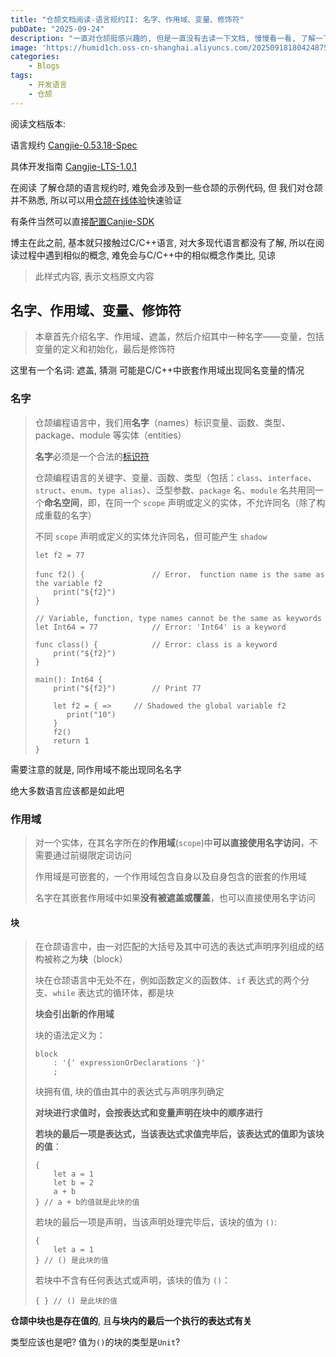 ```yaml
---
title: "仓颉文档阅读-语言规约II: 名字、作用域、变量、修饰符"
pubDate: "2025-09-24"
description: "一直对仓颉挺感兴趣的, 但是一直没有去读一下文档, 慢慢看一看, 了解一下"
image: 'https://humid1ch.oss-cn-shanghai.aliyuncs.com/20250918180424875.webp'
categories: 
    - Blogs
tags:
    - 开发语言
    - 仓颉
---
```




<Info>

阅读文档版本:

语言规约 [Cangjie-0.53.18-Spec](https://cangjie-lang.cn/docs?url=/0.53.18/Spec/source_zh_cn/Chapter_01_Lexical_Structure(zh).html)

具体开发指南 [Cangjie-LTS-1.0.1](https://cangjie-lang.cn/docs?url=/1.0.1/index.html)

在阅读 了解仓颉的语言规约时, 难免会涉及到一些仓颉的示例代码, 但 我们对仓颉并不熟悉, 所以可以用[仓颉在线体验](https://cangjie-lang.cn/playground)快速验证

有条件当然可以直接[配置Canjie-SDK](https://cangjie-lang.cn/download/1.0.1)

</Info>

<Warning>

博主在此之前, 基本就只接触过C/C++语言, 对大多现代语言都没有了解, 所以在阅读过程中遇到相似的概念, 难免会与C/C++中的相似概念作类比, 见谅

</Warning>

> 此样式内容, 表示文档原文内容

## 名字、作用域、变量、修饰符

> 本章首先介绍名字、作用域、遮盖，然后介绍其中一种名字——变量，包括变量的定义和初始化，最后是修饰符

这里有一个名词: 遮盖, 猜测 可能是C/C++中嵌套作用域出现同名变量的情况

### 名字

> 仓颉编程语言中，我们用**名字**（names）标识变量、函数、类型、package、module 等实体（entities）
>
> **名字**必须是一个合法的[标识符](https://www.humid1ch.cn/blog/cangjie-docs-reading-i#heading-1)
>
> 仓颉编程语言的关键字、变量、函数、类型（包括：`class`、`interface`、`struct`、`enum`、`type alias`）、泛型参数、`package` 名、`module` 名共用同一个**命名空间**，即，在同一个 `scope` 声明或定义的实体，不允许同名（除了构成重载的名字）
>
> 不同 `scope` 声明或定义的实体允许同名，但可能产生 `shadow`
>
> ```cangjie
> let f2 = 77
> 
> func f2() {				// Error， function name is the same as the variable f2
>     print("${f2}")
> }     
> 
> // Variable, function, type names cannot be the same as keywords 
> let Int64 = 77			// Error: 'Int64' is a keyword
> 
> func class() {			// Error: class is a keyword
>     print("${f2}")
> }    
> 
> main(): Int64 {  
>     print("${f2}")		// Print 77
> 
>     let f2 = { =>		// Shadowed the global variable f2
>        print("10")
>     }
>     f2()
>     return 1
> }
> ```

需要注意的就是, 同作用域不能出现同名名字

绝大多数语言应该都是如此吧

### 作用域

> 对一个实体，在其名字所在的**作用域**(`scope`)中**可以直接使用名字访问**，不需要通过前缀限定词访问
>
> 作用域是可嵌套的，一个作用域包含自身以及自身包含的嵌套的作用域
>
> 名字在其嵌套作用域中如果**没有被遮盖或覆盖**，也可以直接使用名字访问

#### 块

> 在仓颉语言中，由一对匹配的大括号及其中可选的表达式声明序列组成的结构被称之为**块**（block）
>
> 块在仓颉语言中无处不在，例如函数定义的函数体、`if` 表达式的两个分支、`while` 表达式的循环体，都是块
>
> **块会引出新的作用域**
>
> 块的语法定义为：
>
> ```
> block
>     : '{' expressionOrDeclarations '}'
>     ;
> ```
>
> 块拥有值, 块的值由其中的表达式与声明序列确定
>
> **对块进行求值时，会按表达式和变量声明在块中的顺序进行**
>
> **若块的最后一项是表达式，当该表达式求值完毕后，该表达式的值即为该块的值**：
>
> ```cangjie
> {
>     let a = 1
>     let b = 2
>     a + b
> } // a + b的值就是此块的值
> ```
>
> 若块的最后一项是声明，当该声明处理完毕后，该块的值为 `()`:
>
> ```cangjie
> {
>     let a = 1
> } // () 是此块的值
> ```
>
> 若块中不含有任何表达式或声明，该块的值为 `()`：
>
> ```cangjie
> { } // () 是此块的值
> ```

**仓颉中块也是存在值的**, 且**与块内的最后一个执行的表达式有关**

类型应该也是吧? 值为`()`的块的类型是`Unit`?

